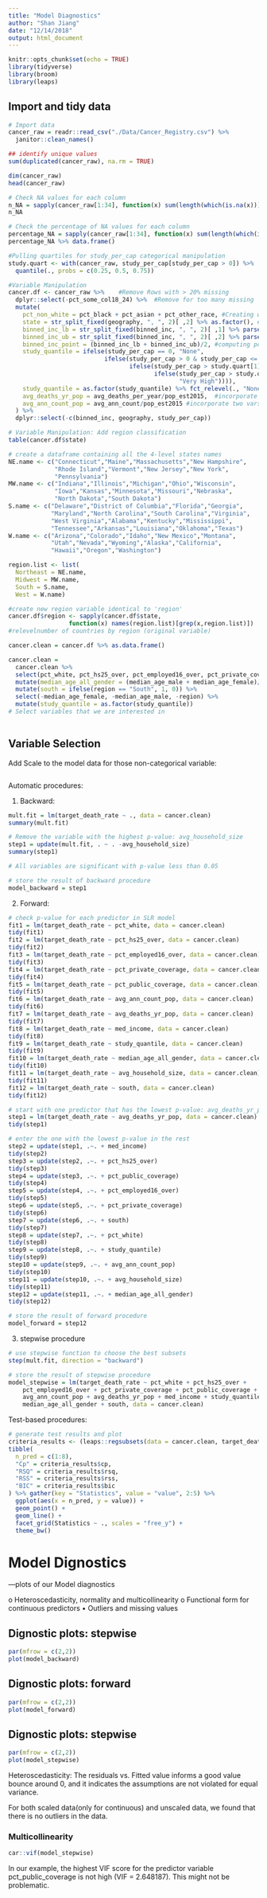 ```yaml
---
title: "Model Diagnostics"
author: "Shan Jiang"
date: "12/14/2018"
output: html_document
---
```


```r
knitr::opts_chunk$set(echo = TRUE)
library(tidyverse)
library(broom)
library(leaps)
```

## Import and tidy data
```r
# Import data
cancer_raw = readr::read_csv("./Data/Cancer_Registry.csv") %>% 
  janitor::clean_names() 

## identify unique values 
sum(duplicated(cancer_raw), na.rm = TRUE)

dim(cancer_raw)
head(cancer_raw)

# Check NA values for each column
n_NA = sapply(cancer_raw[1:34], function(x) sum(length(which(is.na(x)))))
n_NA

# Check the percentage of NA values for each column
percentage_NA = sapply(cancer_raw[1:34], function(x) sum(length(which(is.na(x)))) / 3047)
percentage_NA %>% data.frame()

#Pulling quartiles for study_per_cap categorical manipulation
study.quart <- with(cancer_raw, study_per_cap[study_per_cap > 0]) %>%
  quantile(., probs = c(0.25, 0.5, 0.75))

#Variable Manipulation
cancer.df <- cancer_raw %>%    #Remove Rows with > 20% missing 
  dplyr::select(-pct_some_col18_24) %>%  #Remove for too many missing
  mutate(
    pct_non_white = pct_black + pct_asian + pct_other_race, #Creating white, non-white percentages variables
    state = str_split_fixed(geography, ", ", 2)[ ,2] %>% as.factor(), #pulling state variable and casting as factor, possible region?
    binned_inc_lb = str_split_fixed(binned_inc, ", ", 2)[ ,1] %>% parse_number(), #pulling numeric lower bound
    binned_inc_ub = str_split_fixed(binned_inc, ", ", 2)[ ,2] %>% parse_number(), #pulling numeric upper bound
    binned_inc_point = (binned_inc_lb + binned_inc_ub)/2, #computing point estimate from ub,lb (intervals symmetric)
    study_quantile = ifelse(study_per_cap == 0, "None", 
                           ifelse(study_per_cap > 0 & study_per_cap <= study.quart[1], "Low", 
                                  ifelse(study_per_cap > study.quart[1] & study_per_cap <= study.quart[2], "Moderate", 
                                         ifelse(study_per_cap > study.quart[2] & study_per_cap <= study.quart[3], "High", 
                                                "Very High")))),
    study_quantile = as.factor(study_quantile) %>% fct_relevel(., "None", "Low", "Moderate", "High", "Very High"),
    avg_deaths_yr_pop = avg_deaths_per_year/pop_est2015,  #incorporate two vars into one (multicollinearity)
    avg_ann_count_pop = avg_ann_count/pop_est2015 #incorporate two vars into one (multicollinearity)
  ) %>%
  dplyr::select(-c(binned_inc, geography, study_per_cap))

# Variable Manipulation: Add region classification 
table(cancer.df$state)  

# create a dataframe containing all the 4-level states names
NE.name <- c("Connecticut","Maine","Massachusetts","New Hampshire",
             "Rhode Island","Vermont","New Jersey","New York",
             "Pennsylvania")
MW.name <- c("Indiana","Illinois","Michigan","Ohio","Wisconsin",
             "Iowa","Kansas","Minnesota","Missouri","Nebraska",
             "North Dakota","South Dakota")
S.name <- c("Delaware","District of Columbia","Florida","Georgia",
            "Maryland","North Carolina","South Carolina","Virginia",
            "West Virginia","Alabama","Kentucky","Mississippi",
            "Tennessee","Arkansas","Louisiana","Oklahoma","Texas")
W.name <- c("Arizona","Colorado","Idaho","New Mexico","Montana",
            "Utah","Nevada","Wyoming","Alaska","California",
            "Hawaii","Oregon","Washington")

region.list <- list(
  Northeast = NE.name,
  Midwest = MW.name,
  South = S.name,
  West = W.name)

#create new region variable identical to 'region'
cancer.df$region <- sapply(cancer.df$state, 
                 function(x) names(region.list)[grep(x,region.list)])     
#relevelnumber of countries by region (original variable) 

cancer.clean = cancer.df %>% as.data.frame()

cancer.clean = 
  cancer.clean %>% 
  select(pct_white, pct_hs25_over, pct_employed16_over, pct_private_coverage, pct_public_coverage, target_death_rate, avg_ann_count_pop, avg_household_size, avg_deaths_yr_pop, med_income, median_age_male, median_age_female, region, study_quantile) %>% 
  mutate(median_age_all_gender = (median_age_male + median_age_female)/2) %>% 
  mutate(south = ifelse(region == "South", 1, 0)) %>% 
  select(-median_age_female, -median_age_male, -region) %>% 
  mutate(study_quantile = as.factor(study_quantile))
# Select variables that we are interested in
  
```

## Variable Selection

Add Scale to the model data for those non-categorical variable:

```r

```


Automatic procedures:

(1) Backward:

```r
mult.fit = lm(target_death_rate ~ ., data = cancer.clean)
summary(mult.fit)

# Remove the variable with the highest p-value: avg_household_size
step1 = update(mult.fit, . ~ . -avg_household_size)
summary(step1)

# All variables are significant with p-value less than 0.05

# store the result of backward procedure
model_backward = step1
```

(2) Forward:

```r
# check p-value for each predictor in SLR model
fit1 = lm(target_death_rate ~ pct_white, data = cancer.clean)
tidy(fit1)
fit2 = lm(target_death_rate ~ pct_hs25_over, data = cancer.clean)
tidy(fit2)
fit3 = lm(target_death_rate ~ pct_employed16_over, data = cancer.clean)
tidy(fit3)
fit4 = lm(target_death_rate ~ pct_private_coverage, data = cancer.clean)
tidy(fit4)
fit5 = lm(target_death_rate ~ pct_public_coverage, data = cancer.clean)
tidy(fit5)
fit6 = lm(target_death_rate ~ avg_ann_count_pop, data = cancer.clean)
tidy(fit6)
fit7 = lm(target_death_rate ~ avg_deaths_yr_pop, data = cancer.clean)
tidy(fit7)
fit8 = lm(target_death_rate ~ med_income, data = cancer.clean)
tidy(fit8)
fit9 = lm(target_death_rate ~ study_quantile, data = cancer.clean)
tidy(fit9)
fit10 = lm(target_death_rate ~ median_age_all_gender, data = cancer.clean)
tidy(fit10)
fit11 = lm(target_death_rate ~ avg_household_size, data = cancer.clean)
tidy(fit11)
fit12 = lm(target_death_rate ~ south, data = cancer.clean)
tidy(fit12)

# start with one predictor that has the lowest p-value: avg_deaths_yr_pop
step1 = lm(target_death_rate ~ avg_deaths_yr_pop, data = cancer.clean)
tidy(step1)

# enter the one with the lowest p-value in the rest
step2 = update(step1, .~. + med_income)
tidy(step2)
step3 = update(step2, .~. + pct_hs25_over)
tidy(step3)
step4 = update(step3, .~. + pct_public_coverage)
tidy(step4)
step5 = update(step4, .~. + pct_employed16_over)
tidy(step5)
step6 = update(step5, .~. + pct_private_coverage)
tidy(step6)
step7 = update(step6, .~. + south)
tidy(step7)
step8 = update(step7, .~. + pct_white)
tidy(step8)
step9 = update(step8, .~. + study_quantile)
tidy(step9)
step10 = update(step9, .~. + avg_ann_count_pop)
tidy(step10)
step11 = update(step10, .~. + avg_household_size)
tidy(step11)
step12 = update(step11, .~. + median_age_all_gender)
tidy(step12)

# store the result of forward procedure
model_forward = step12
```

(3) stepwise procedure
```r
# use stepwise function to choose the best subsets
step(mult.fit, direction = "backward")

# store the result of stepwise procedure
model_stepwise = lm(target_death_rate ~ pct_white + pct_hs25_over + 
    pct_employed16_over + pct_private_coverage + pct_public_coverage + 
    avg_ann_count_pop + avg_deaths_yr_pop + med_income + study_quantile + 
    median_age_all_gender + south, data = cancer.clean)
```

Test-based procedures:
```r
# generate test results and plot
criteria_results <- (leaps::regsubsets(data = cancer.clean, target_death_rate ~.) %>% summary())
tibble(
  n_pred = c(1:8),
  "Cp" = criteria_results$cp,
  "RSQ" = criteria_results$rsq,
  "RSS" = criteria_results$rss,
  "BIC" = criteria_results$bic
) %>% gather(key = "Statistics", value = "value", 2:5) %>%
  ggplot(aes(x = n_pred, y = value)) +
  geom_point() +
  geom_line() +
  facet_grid(Statistics ~ ., scales = "free_y") +
  theme_bw()
```

# Model Dignostics 


---plots of our Model diagnostics

o Heteroscedasticity, normality and multicollinearity
o Functional form for continuous predictors
• Outliers and missing values

## Dignostic plots: stepwise

```r
par(mfrow = c(2,2))
plot(model_backward)
```

## Dignostic plots: forward
```r
par(mfrow = c(2,2))
plot(model_forward)
```

## Dignostic plots: stepwise
```r
par(mfrow = c(2,2))
plot(model_stepwise)
```

Heteroscedasticity: The residuals vs. Fitted value informs a good value bounce around 0, and it indicates the assumptions are not violated for equal variance. 

For both scaled data(only for continuous) and unscaled data, we found that there is no outliers in the data. 


###  Multicollinearity

```r
car::vif(model_stepwise)
```

In our example, the highest VIF score for the predictor variable pct_public_coverage is not high (VIF = 2.648187). This might not be problematic.


